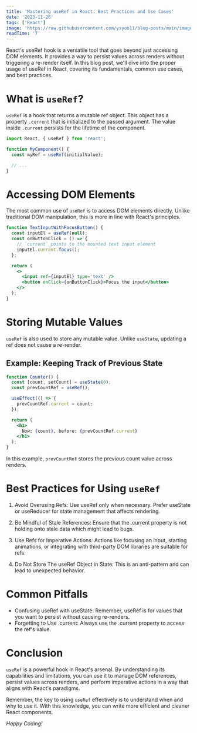 ```yaml
---
title: 'Mastering useRef in React: Best Practices and Use Cases'
date: '2023-11-26'
tags: ['React']
image: 'https://raw.githubusercontent.com/ysyoo11/blog-posts/main/images/thumbnails/master-useref.jpg'
readTime: '7'
---
```


React's useRef hook is a versatile tool that goes beyond just accessing DOM elements. It provides a way to persist values across renders without triggering a re-render itself. In this blog post, we'll dive into the proper usage of useRef in React, covering its fundamentals, common use cases, and best practices.

# What is `useRef`?

`useRef` is a hook that returns a mutable ref object. This object has a property `.current` that is initialized to the passed argument. The value inside `.current` persists for the lifetime of the component.

```jsx
import React, { useRef } from 'react';

function MyComponent() {
  const myRef = useRef(initialValue);

  // ...
}
```

# Accessing DOM Elements

The most common use of `useRef` is to access DOM elements directly. Unlike traditional DOM manipulation, this is more in line with React's principles.

```jsx
function TextInputWithFocusButton() {
  const inputEl = useRef(null);
  const onButtonClick = () => {
    // `current` points to the mounted text input element
    inputEl.current.focus();
  };

  return (
    <>
      <input ref={inputEl} type='text' />
      <button onClick={onButtonClick}>Focus the input</button>
    </>
  );
}
```

# Storing Mutable Values

`useRef` is also used to store any mutable value. Unlike `useState`, updating a ref does not cause a re-render.

## Example: Keeping Track of Previous State

```jsx
function Counter() {
  const [count, setCount] = useState(0);
  const prevCountRef = useRef();

  useEffect(() => {
    prevCountRef.current = count;
  });

  return (
    <h1>
      Now: {count}, before: {prevCountRef.current}
    </h1>
  );
}
```

In this example, `prevCountRef` stores the previous count value across renders.

# Best Practices for Using `useRef`

1. Avoid Overusing Refs: Use useRef only when necessary. Prefer useState or useReducer for state management that affects rendering.

2. Be Mindful of Stale References: Ensure that the .current property is not holding onto stale data which might lead to bugs.

3. Use Refs for Imperative Actions: Actions like focusing an input, starting animations, or integrating with third-party DOM libraries are suitable for refs.

4. Do Not Store The useRef Object in State: This is an anti-pattern and can lead to unexpected behavior.

# Common Pitfalls

- Confusing useRef with useState: Remember, useRef is for values that you want to persist without causing re-renders.
- Forgetting to Use .current: Always use the .current property to access the ref's value.

# Conclusion

`useRef` is a powerful hook in React's arsenal. By understanding its capabilities and limitations, you can use it to manage DOM references, persist values across renders, and perform imperative actions in a way that aligns with React's paradigms.

Remember, the key to using `useRef` effectively is to understand when and why to use it. With this knowledge, you can write more efficient and cleaner React components.

_Happy Coding!_

